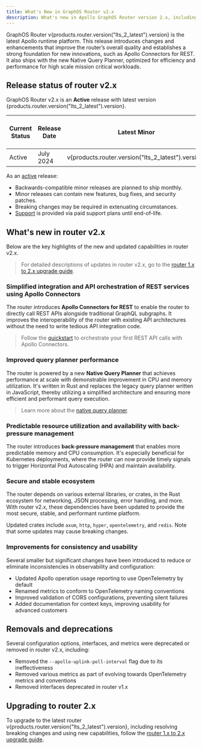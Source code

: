 ```yaml
---
title: What's New in GraphOS Router v2.x
description: What's new in Apollo GraphOS Router version 2.x, including Long Term Release (LTS) status, key features, and how to upgrade
---
```


GraphOS Router v{products.router.version("lts_2_latest").version} is the latest Apollo runtime platform. This release introduces changes and enhancements that improve the router’s overall quality and establishes a strong foundation for new innovations, such as Apollo Connectors for REST. It also ships with the new Native Query Planner, optimized for efficiency and performance for high scale mission critical workloads. 

## Release status of router v2.x

GraphOS Router v2.x is an **Active** release with latest version {products.router.version("lts_2_latest").version}.

| Current Status | Release Date | Latest Minor | Active Date    | Maintenance Date | End of Life Date |
| -------------- | ------------ | ------------ | -------------- | ---------------- | ---------------- |
| Active    | July 2024  | v{products.router.version("lts_2_latest").version}  |  February 2025 | -     | -     |

As an [active](/graphos/reference/router-release-lifecycle#active) release:

- Backwards-compatible minor releases are planned to ship monthly.
- Minor releases can contain new features, bug fixes, and security patches.
- Breaking changes may be required in extenuating circumstances.
- [Support](https://www.apollographql.com/enterprise/support) is provided via paid support plans until end-of-life. 

## What's new in router v2.x

Below are the key highlights of the new and updated capabilities in router v2.x.

> For detailed descriptions of updates in router v2.x, go to the [router 1.x to 2.x upgrade guide](/graphos/reference/upgrade/from-router-v1). 

### Simplified integration and API orchestration of REST services using Apollo Connectors

The router introduces **Apollo Connectors for REST** to enable the router to directly call REST APIs alongside traditional GraphQL subgraphs. It improves the interoperability of the router with existing API architectures without the need to write tedious API integration code.

> Follow the [quickstart](/graphos/get-started/guides/rest-quickstart) to orchestrate your first REST API calls with Apollo Connectors.

### Improved query planner performance

The router is powered by a new **Native Query Planner** that achieves performance at scale with demonstrable improvement in CPU and memory utilization. It's written in Rust and replaces the legacy query planner written in JavaScript, thereby utilizing a simplified architecture and ensuring more efficient and performant query execution.

> Learn more about the [native query planner](graphos/routing/query-planning/native-query-planner).

### Predictable resource utilization and availability with back-pressure management

The router introduces **back-pressure management** that enables more predictable memory and CPU consumption. It's especially beneficial for Kubernetes deployments, where the router can now provide timely signals to trigger Horizontal Pod Autoscaling (HPA) and maintain availability. 

### Secure and stable ecosystem

The router depends on various external libraries, or crates, in the Rust ecosystem for networking, JSON processing, error handling, and more. With router v2.x, these dependencies have been updated to provide the most secure, stable, and performant runtime platform. 

Updated crates include `axum`, `http`, `hyper`, `opentelemetry`, and `redis`. Note that some updates may cause breaking changes.

### Improvements for consistency and usability 

Several smaller but significant changes have been introduced to reduce or eliminate inconsistencies in observability and configuration:

- Updated Apollo operation usage reporting to use OpenTelemetry by default
- Renamed metrics to conform to OpenTelemetry naming conventions
- Improved validation of CORS configurations, preventing silent failures
- Added documentation for context keys, improving usability for advanced customers

## Removals and deprecations

Several configuration options, interfaces, and metrics were deprecated or removed in router v2.x, including:

- Removed the `--apollo-uplink-poll-interval` flag due to its ineffectiveness
- Removed various metrics as part of evolving towards OpenTelemetry metrics and conventions 
- Removed interfaces deprecated in router v1.x 

## Upgrading to router 2.x

To upgrade to the latest router v{products.router.version("lts_2_latest").version}, including resolving breaking changes and using new capabilities, follow the [router 1.x to 2.x upgrade guide](/graphos/reference/upgrade/from-router-v1).
